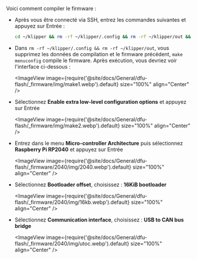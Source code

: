Voici comment compiler le firmware :
* Après vous être connecté via SSH, entrez les commandes suivantes et appuyez sur Entrée :

    ```bash
    cd ~/klipper && rm -rf ~/klipper/.config && rm -rf ~/klipper/out && make menuconfig
    ```

* Dans `rm -rf ~/klipper/.config && rm -rf ~/klipper/out`, vous supprimez les données de compilation et le firmware précédent, `make menuconfig` compile le firmware. Après exécution, vous devriez voir l'interface ci-dessous :

    <ImageView image={require('@site/docs/General/dfu-flash/_firmware/img/make1.webp').default} size="100%" align="Center" />

* Sélectionnez **Enable extra low-level configuration options** et appuyez sur Entrée

    <ImageView image={require('@site/docs/General/dfu-flash/_firmware/img/make2.webp').default} size="100%" align="Center" />

* Entrez dans le menu **Micro-controller Architecture** puis sélectionnez **Raspberry Pi RP2040** et appuyez sur Entrée

    <ImageView image={require('@site/docs/General/dfu-flash/_firmware/2040/img/2040.webp').default} size="100%" align="Center" />

* Sélectionnez **Bootloader offset**, choisissez : **16KiB bootloader**

    <ImageView image={require('@site/docs/General/dfu-flash/_firmware/2040/img/16kb.webp').default} size="100%" align="Center" />

* Sélectionnez **Communication interface**, choisissez : **USB to CAN bus bridge**

    <ImageView image={require('@site/docs/General/dfu-flash/_firmware/2040/img/utoc.webp').default} size="100%" align="Center" />